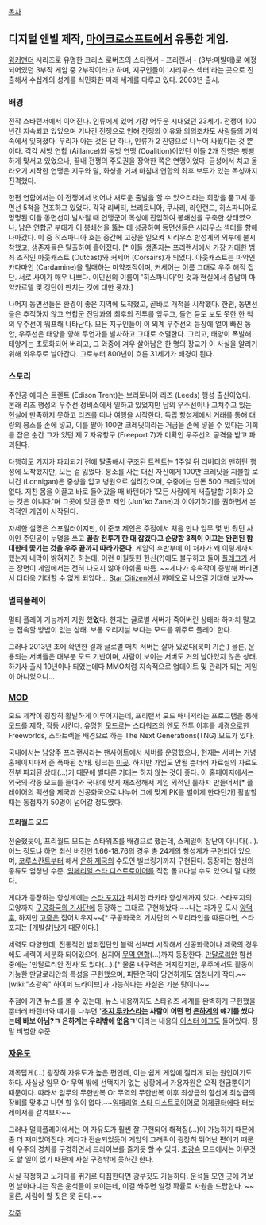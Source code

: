 [[목차]]

== 디지털 엔빌 제작, [[마이크로소프트]]에서 유통한 게임. ==

[[윙커맨더]] 시리즈로 유명한 크리스 로버츠의 스타랜서 - 프리랜서 - (3부:미발매)로 예정되어있던 3부작 게임 중 2부작이라고 하며, 지구인들이 '시리우스 섹터'라는 곳으로 진출해서 수십계의 성계를 식민화한 미래 세계를 다루고 있다. 2003년 출시.

=== 배경 ===
전작 스타랜서에서 이어진다. 인류에게 있어 가장 어두운 시대였던 23세기. 전쟁이 100년간 지속되고 있었으며 기나긴 전쟁으로 인해 전쟁의 이유와 의의조차도 사람들의 기억속에서 잊혀졌다. 우리가 아는 것은 단 하나, 인류가 2 진영으로 나누어 싸웠다는 것 뿐이다. 각각 서방 연합 (Aillance)와 동방 연맹 (Coalition)이었던 이들 2개 진영은 팽팽하게 맞서고 있었으나, 끝내 전쟁의 주도권을 장악한 쪽은 연맹이었다. 금성에서 치고 올라오기 시작한 연맹은 지구와 달, 화성을 거쳐 마침내 연합의 최후 보루가 있는 목성까지 진격했다.

한편 연합에서는 이 전쟁에서 벗어나 새로운 출발을 할 수 있으리라는 희망을 품고서 동면선 5척을 건조하고 있었다. 각각 리버티, 브리토니아, 쿠사리, 라인랜드, 히스파니아로 명명된 이들 동면선이 발사될 때 연맹군이 목성에 진입하여 봉쇄선을 구축한 상태였으나, 남은 연합군 부대가 이 봉쇄선을 뚫는 데 성공하여 동면선들은 시리우스 섹터를 향해 나아갔다. 이 중 히스파니아 호는 중간에 고장을 일으켜 시리우스 항성계의 외부에 불시착했고, 생존자들은 탈출하여 흩어졌다. [* 이들 생존자는 프리랜서에서 가장 거대한 범죄 조직인 아웃캐스트 (Outcast)와 커세어 (Corsairs)가 되었다. 아웃캐스트는 마약인 카다마인 (Cardamine)을 밀매하는 마약조직이며, 커세어는 이름 그대로 우주 해적 집단. 서로 사이가 매우 나쁘다. 이민선의 이름이 '히스파니아'인 것과 현실에서 중남미 마약카르텔 및 갱단이 판치는 것에 대한 풍자.] 

나머지 동면선들은 환경이 좋은 지역에 도착했고, 곧바로 개척을 시작했다.
한편, 동면선들은 추적하지 않고 연합군 잔당과의 최후의 전투를 앞두고, 돌연 듣도 보도 못한 한 척의 우주선이 워프해 나타난다. 모든 지구인들이 이 외계 우주선의 등장에 얼이 빠진 동안, 우주선은 태양을 향해 무언가를 발사하고 그대로 소멸한다.
그리고, 태양이 폭발해 태양계는 초토화되어 버리고, 그 와중에 겨우 살아남은 한 명의 장교가 이 사실을 알리기 위해 외우주로 날아간다.
그로부터 800년이 흐른 31세기가 배경이 된다.

=== 스토리 ===
주인공 에디슨 트렌트 (Edison Trent)는 브리토니아 리즈 (Leeds) 행성 출신이었다. 본래 리즈 행성의 우주선 정비소에서 일하고 있었지만 남의 우주선이나 고쳐주고 있는 현실에 만족하지 못하고 리즈를 떠나 여행을 시작한다. 독립 항성계에서 거래를 통해 대량의 붕소를 손에 넣고, 이를 팔아 100만 크레딧이라는 거금을 손에 넣을 수 있다는 기회를 잡은 순간 그가 있던 제 7 자유항구 (Freeport 7)가 미확인 우주선의 공격을 받고 파괴된다. 

다행히도 기지가 파괴되기 전에 탈출해서 구조된 트렌트는 1주일 뒤 리버티의 맨하탄 행성에 도착했지만, 모든 걸 잃었다. 붕소를 사는 대신 자신에게 100만 크레딧을 지불할 로니건 (Lonnigan)은 중상을 입고 병원으로 실려갔으며, 수중에는 단돈 500 크레딧밖에 없다. 지친 몸을 이끌고 바로 들어갔을 때 바텐더가 '모든 사람에게 새출발할 기회가 오는 것은 아니다.'며 그곳에 있던 준코 제인 (Jun'ko Zane)과 이야기하기를 권하면서 본격적인 게임이 시작된다.

자세한 설명은 스포일러이지만, 이 준코 제인은 주점에서 처음 만나 임무 몇 번 줬던 사이인 주인공이 누명을 쓰고 '''꼴랑 전투기 한 대 잡겠다고 순양함 3척이 이끄는 완편된 함대한테 쫓기는 것을 우주 끝까지 따라가준다'''. 게임의 후반부에 이 처자가 왜 이렇게까지 했는지 내막이 밝혀지긴 하는데, 이런 미칠듯한 헌신(?)에도 불구하고 둘이 [[플래그]]가 서는 장면이 게임에서는 전혀 나오지 않아 아쉬울 따름. ~~게다가 후속작이 증발해 버리면서 더더욱 기대할 수 없게 되었다... [[Star Citizen]]에서 까메오로 나오길 기대해 보자~~

=== 멀티플레이 ===

멀티 플레이 기능까지 지원 했'''었'''다. 현재는 글로벌 서버가 죽어버린 상태라 하마치 말고는 접속할 방법이 없는 상태. 보통 오리지날 보다는 모드를 위주로 플레이 한다. 

그러나 2013년 초에 확인한 결과 글로벌 매치 서버는 살아 있었다(북미 기준.) 물론, 운용되는 서버들은 대부분 모드 기반이며, 사람이 보이는 서버도 거의 남아있지 않은 상태. 하기사 출시 10년이나 되었는데다 MMO처럼 지속적으로 업데이트 및 관리가 되는 게임이 아니었으니...

=== [[MOD]] ===

모드 제작이 굉장히 활발하게 이루어지는데, 프리랜서 모드 매니저라는 프로그램을 통해 모드를 제작, 작동 시킨다. 유명한 모드로는 [[스타워즈]]의 [[엔도 전투]] 이후를 배경으로한 Freeworlds, 스타트렉을 배경으로 하는 The Next Generations(TNG) 모드가 있다.

국내에서는 남양주 프리랜서라는 팬사이트에서 서버를 운영했으나, 현재는 서버는 커녕 홈페이지마저 준 폭파된 상태. 링크는 [http://www.hanfreelancer.com/ 이곳]. 하지만 가입도 안될 뿐더러 자료실의 자료도 전부 파괴된 상태(...)기 때문에 별다른 기대는 하지 않는 것이 좋다. 이 홈페이지에서는 외국의 각종 모드를 들여와 국내에 맞게 재조정해서 게임 외적인 룰까지 만들어서[* 플레이어의 팩션을 제국과 신공화국으로 나누어 그에 맞게 PK를 벌이게 한다던가] 활발할 때는 동접자가 50명이 넘어갈 정도였다.

==== 프리월드 모드 ====

전술했듯이, 프리월드 모드는 스타워즈를 배경으로 했는데, 스케일이 장난이 아니다(...). 어느 정도냐 하면 최신 버전인 1.66-18.76의 경우 총 24계의 항성계가 구현되어 있으며, [[코루스칸트]]부터 해서 [[은하 제국]]의 수도인 빌브링기까지 구현된다. 등장하는 함선의 종류도 엄청난 수준. [[임페리얼 스타 디스트로이어]]를 직접 몰고다닐 수도 있으니 말 다했다.

게다가 등장하는 항성계에는 [[스타 포지]]가 위치한 라카타 항성계까지 있다. 스타포지의 모양까지 [[구공화국의 기사단]]에 등장하는 그대로 구현해놨다.~~나는 차가운 도시 [[양덕후]], 하지만 [[고증]]은 집어치우지~~[* 구공화국의 기사단의 스토리라인을 따른다면, 스타포지는 [개발살]났기 때문이다.]

세력도 다양한데, 전통적인 범죄집단인 블랙 선부터 시작해서 신공화국이나 제국의 경우에도 세력이 세분화 되어있으며, 심지어 [[무역 연합]](...)까지 등장한다. [[만달로리안]] 함선 중에는 '만달로리안 전사'도 있다(...).[* 물론 내구력은 거지같지만, 우주에서도 활동이 가능한 만달로리안의 특성을 구현했으며, 피탄면적이 당연하게도 엄청나게 작다.~~[wiki:"초광속" 하이퍼 드라이브]가 가능하다는 사실은 기분 탓이다~~

주점에 가면 뉴스를 볼 수 있는데, 뉴스 내용까지도 스타워즈 세계를 완벽하게 구현했을 뿐더러 바텐더와 얘기를 나누면 ''''[[조지 루카스]]라는 사람이 어떤 먼 [[은하]]계의 얘기를 썼다는데 바보 아님?ㅋ 은하계는 우리밖에 없음ㅋ''''이라는 내용의 [[이스터 에그]]도 들어있다. 정말 비범한 수준.

=== [[자유도]] ===

제목답게(...) 굉장히 자유도가 높은 편인데, 이는 쉽게 게임에 질리게 되는 원인이기도 하다. 사실상 임무 Or 무역 밖에 선택지가 없는 상황에서 가용자원은 오직 현금뿐이기 때문이다. 따라서 임무의 무한반복 Or 무역의 무한반복 이후 최상급의 함선에 최상급의 장비를 맞추고 나면 할 일이 없다.~~[[임페리얼 스타 디스트로이어]]로 [[이제큐터]]에다 터보 레이저를 갈겨보자~~

그러나 멀티플레이에서는 이 자유도가 훨씬 잘 구현되어 해적질(...)이 가능하기 때문에 좀 더 재미있어진다. 게다가 전술되었듯이 게임의 그래픽이 굉장히 뛰어난 편이기 때문에 우주의 경치를 구경하면서 드라이브를 즐기듯 할 수 있다. [[초광속]] 모드에서는 아무것도 할 일이 없기 때문에 사실 구경밖에 못하긴 한다.

사실 작정하고 노가다를 뛰기로 다짐한다면 광부짓도 가능하다. 운석들 모인 곳에 가보면 날아다니는 작은 운석들이 보이는데, 이걸 쏴주면 일정 확률로 자원을 드랍한다. ~~물론, 사람이 할 짓은 못 된다.~~ 

[[각주]]
